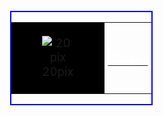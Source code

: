 <div style="float: left; border:solid blue 2px; margin: 1px;">
{| cellspacing="0" style="width: 230px; background:black;"
| style="width: 45px; height: 45px; background: black; text-align: center; font-size: 14pt;" | [[Image:WikiVampSlayLogo2.JPG|20pix]]
| style="font-size: 8pt; color: white; padding: 4pt; line-height: 1.25em;" | <div class="center">我是<br>'''[[維基百科:維基吸血鬼|<span style="color:white">吸血鬼殺手！</span>]]'''</div>
|}</div><noinclude>
</noinclude>